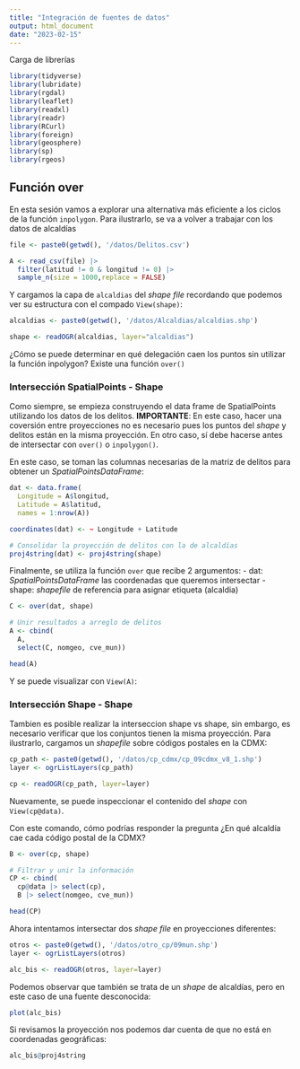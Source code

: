 ---
title: "Integración de fuentes de datos"
output: html_document
date: "2023-02-15"
---

Carga de librerías

```{r, echo=FALSE}
library(tidyverse)
library(lubridate)
library(rgdal)
library(leaflet)
library(readxl)
library(readr)
library(RCurl)
library(foreign)
library(geosphere)
library(sp)
library(rgeos)
```

## Función over

En esta sesión vamos a explorar una alternativa más eficiente a los ciclos de la función `inpolygon`. Para ilustrarlo, se va a volver a trabajar con los datos de alcaldías

```{r}
file <- paste0(getwd(), '/datos/Delitos.csv')

A <- read_csv(file) |>
  filter(latitud != 0 & longitud != 0) |>
  sample_n(size = 1000,replace = FALSE)
```

Y cargamos la capa de `alcaldias` del *shape file* recordando que podemos ver su estructura con el compado `View(shape)`:

```{r}
alcaldias <- paste0(getwd(), '/datos/Alcaldias/alcaldias.shp')

shape <- readOGR(alcaldias, layer="alcaldias")
```

¿Cómo se puede determinar en qué delegación caen los puntos sin utilizar la función inpolygon? Existe una función `over()`

### Intersección SpatialPoints - Shape

Como siempre, se empieza construyendo el data frame de SpatialPoints utilizando los datos de los delitos. **IMPORTANTE**: En este caso, hacer una coversión entre proyecciones no es necesario pues los puntos del *shape* y delitos están en la misma proyección. En otro caso, sí debe hacerse antes de intersectar con `over()` o `inpolygon()`.

En este caso, se toman las columnas necesarias de la matriz de delitos para obtener un *SpatialPointsDataFrame*:

```{r}
dat <- data.frame(
  Longitude = A$longitud,
  Latitude = A$latitud,
  names = 1:nrow(A))

coordinates(dat) <- ~ Longitude + Latitude

# Consolidar la proyección de delitos con la de alcaldías
proj4string(dat) <- proj4string(shape)
```

Finalmente, se utiliza la función `over` que recibe 2 argumentos: - dat: *SpatialPointsDataFrame* las coordenadas que queremos intersectar - shape: *shapefile* de referencia para asignar etiqueta (alcaldia)

```{r}
C <- over(dat, shape)

# Unir resultados a arreglo de delitos
A <- cbind(
  A,
  select(C, nomgeo, cve_mun))

head(A)
```

Y se puede visualizar con `View(A)`:

### Intersección Shape - Shape

Tambien es posible realizar la interseccion shape vs shape, sin embargo, es necesario verificar que los conjuntos tienen la misma proyección. Para ilustrarlo, cargamos un *shapefile* sobre códigos postales en la CDMX:

```{r}
cp_path <- paste0(getwd(), '/datos/cp_cdmx/cp_09cdmx_v8_1.shp')
layer <- ogrListLayers(cp_path)

cp <- readOGR(cp_path, layer=layer)
```

Nuevamente, se puede inspeccionar el contenido del *shape* con `View(cp@data)`.

Con este comando, cómo podrías responder la pregunta ¿En qué alcaldía cae cada código postal de la CDMX?

```{r}
B <- over(cp, shape)

# Filtrar y unir la información
CP <- cbind(
  cp@data |> select(cp),
  B |> select(nomgeo, cve_mun))

head(CP)
```

Ahora intentamos intersectar dos *shape file* en proyecciones diferentes:

```{r}
otros <- paste0(getwd(), '/datos/otro_cp/09mun.shp')
layer <- ogrListLayers(otros)

alc_bis <- readOGR(otros, layer=layer)
```

Podemos observar que también se trata de un *shape* de alcaldías, pero en este caso de una fuente desconocida:

```{r}
plot(alc_bis)
```

Si revisamos la proyección nos podemos dar cuenta de que no está en coordenadas geográficas:

```{r}
alc_bis@proj4string 
```
